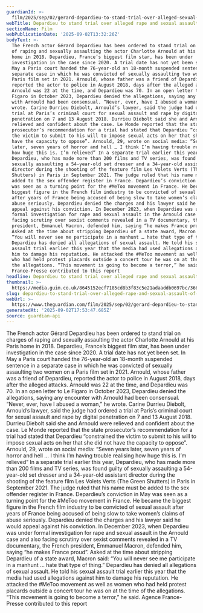 ```yaml
---
guardianId: >-
  film/2025/sep/02/gerard-depardieu-to-stand-trial-over-alleged-sexual-assault-fellow-actor-charlotte-arnould
webTitle: Depardieu to stand trial over alleged rape and sexual assault of fellow actor
sectionName: Film
webPublicationDate: '2025-09-02T13:32:26Z'
bodyText: >-
  The French actor Gérard Depardieu has been ordered to stand trial on charges
  of raping and sexually assaulting the actor Charlotte Arnould at his Paris
  home in 2018. Depardieu, France’s biggest film star, has been under
  investigation in the case since 2020. A trial date has not yet been set. In
  May a Paris court handed the 76-year-old an 18-month suspended sentence in a
  separate case in which he was convicted of sexually assaulting two women on a
  Paris film set in 2021. Arnould, whose father was a friend of Depardieu,
  reported the actor to police in August 2018, days after the alleged attacks.
  Arnould was 22 at the time, and Depardieu was 70. In an open letter to Le
  Figaro in October 2023, Depardieu denied the allegations, saying any encounter
  with Arnould had been consensual. “Never, ever, have I abused a woman,” he
  wrote. Carine Durrieu Diebolt, Arnould’s lawyer, said the judge had ordered a
  trial at Paris’s criminal court for sexual assault and rape by digital
  penetration on 7 and 13 August 2018. Durrieu Diebolt said she and Arnould were
  relieved and confident about the case. Le Monde reported that the state
  prosecutor’s recommendation for a trial had stated that Depardieu “constrained
  the victim to submit to his will to impose sexual acts on her that she did not
  have the capacity to oppose”. Arnould, 29, wrote on social media: “Seven years
  later, seven years of horror and hell … I think I’m having trouble realising
  how huge this is. I’m relieved” In a separate trial earlier this year,
  Depardieu, who has made more than 200 films and TV series, was found guilty of
  sexually assaulting a 54-year-old set dresser and a 34-year-old assistant
  director during the shooting of the feature film Les Volets Verts (The Green
  Shutters) in Paris in September 2021. The judge ruled that his name must be
  added to the sex offender register in France. Depardieu’s conviction in May
  was seen as a turning point for the #MeToo movement in France. He became the
  biggest figure in the French film industry to be convicted of sexual assault
  after years of France being accused of being slow to take women’s claims of
  abuse seriously. Depardieu denied the charges and his lawyer said he would
  appeal against his conviction. In December 2023, when Depardieu was under
  formal investigation for rape and sexual assault in the Arnould case and also
  facing scrutiny over sexist comments revealed in a TV documentary, the French
  president, Emmanuel Macron, defended him, saying “he makes France proud”.
  Asked at the time about stripping Depardieu of a state award, Macron said:
  “You will never see me participate in a manhunt … hate that type of thing.”
  Depardieu has denied all allegations of sexual assault. He told his sexual
  assault trial earlier this year that the media had used allegations against
  him to damage his reputation. He attacked the #MeToo movement as well as women
  who had held protest placards outside a concert tour he was on at the time of
  the allegations. “This movement is going to become a terror,” he said. Agence
  France-Presse contributed to this report
headline: Depardieu to stand trial over alleged rape and sexual assault of fellow actor
thumbnail: >-
  https://media.guim.co.uk/8645152ecf7185cd8b3f83c5e21adaaddb0697bc/366_0_3661_2929/500.jpg
slug: depardieu-to-stand-trial-over-alleged-rape-and-sexual-assault-of-fellow-actor
webUrl: >-
  https://www.theguardian.com/film/2025/sep/02/gerard-depardieu-to-stand-trial-over-alleged-sexual-assault-fellow-actor-charlotte-arnould
generatedAt: '2025-09-02T17:53:47.685Z'
source: guardian-api
---
```

The French actor Gérard Depardieu has been ordered to stand trial on charges of raping and sexually assaulting the actor Charlotte Arnould at his Paris home in 2018. Depardieu, France’s biggest film star, has been under investigation in the case since 2020. A trial date has not yet been set. In May a Paris court handed the 76-year-old an 18-month suspended sentence in a separate case in which he was convicted of sexually assaulting two women on a Paris film set in 2021. Arnould, whose father was a friend of Depardieu, reported the actor to police in August 2018, days after the alleged attacks. Arnould was 22 at the time, and Depardieu was 70. In an open letter to Le Figaro in October 2023, Depardieu denied the allegations, saying any encounter with Arnould had been consensual. “Never, ever, have I abused a woman,” he wrote. Carine Durrieu Diebolt, Arnould’s lawyer, said the judge had ordered a trial at Paris’s criminal court for sexual assault and rape by digital penetration on 7 and 13 August 2018. Durrieu Diebolt said she and Arnould were relieved and confident about the case. Le Monde reported that the state prosecutor’s recommendation for a trial had stated that Depardieu “constrained the victim to submit to his will to impose sexual acts on her that she did not have the capacity to oppose”. Arnould, 29, wrote on social media: “Seven years later, seven years of horror and hell … I think I’m having trouble realising how huge this is. I’m relieved” In a separate trial earlier this year, Depardieu, who has made more than 200 films and TV series, was found guilty of sexually assaulting a 54-year-old set dresser and a 34-year-old assistant director during the shooting of the feature film Les Volets Verts (The Green Shutters) in Paris in September 2021. The judge ruled that his name must be added to the sex offender register in France. Depardieu’s conviction in May was seen as a turning point for the #MeToo movement in France. He became the biggest figure in the French film industry to be convicted of sexual assault after years of France being accused of being slow to take women’s claims of abuse seriously. Depardieu denied the charges and his lawyer said he would appeal against his conviction. In December 2023, when Depardieu was under formal investigation for rape and sexual assault in the Arnould case and also facing scrutiny over sexist comments revealed in a TV documentary, the French president, Emmanuel Macron, defended him, saying “he makes France proud”. Asked at the time about stripping Depardieu of a state award, Macron said: “You will never see me participate in a manhunt … hate that type of thing.” Depardieu has denied all allegations of sexual assault. He told his sexual assault trial earlier this year that the media had used allegations against him to damage his reputation. He attacked the #MeToo movement as well as women who had held protest placards outside a concert tour he was on at the time of the allegations. “This movement is going to become a terror,” he said. Agence France-Presse contributed to this report
